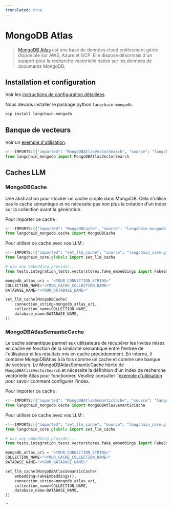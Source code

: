 ```yaml
---
translated: true
---
```


# MongoDB Atlas

>[MongoDB Atlas](https://www.mongodb.com/docs/atlas/) est une base de données cloud entièrement gérée disponible sur AWS, Azure et GCP. Elle dispose désormais d'un support pour la recherche vectorielle native sur les données de documents MongoDB.

## Installation et configuration

Voir les [instructions de configuration détaillées](/docs/integrations/vectorstores/mongodb_atlas).

Nous devons installer le package python `langchain-mongodb`.

```bash
pip install langchain-mongodb
```

## Banque de vecteurs

Voir un [exemple d'utilisation](/docs/integrations/vectorstores/mongodb_atlas).

```python
<!--IMPORTS:[{"imported": "MongoDBAtlasVectorSearch", "source": "langchain_mongodb", "docs": "https://api.python.langchain.com/en/latest/vectorstores/langchain_mongodb.vectorstores.MongoDBAtlasVectorSearch.html", "title": "MongoDB Atlas"}]-->
from langchain_mongodb import MongoDBAtlasVectorSearch
```

## Caches LLM

### MongoDBCache

Une abstraction pour stocker un cache simple dans MongoDB. Cela n'utilise pas le cache sémantique et ne nécessite pas non plus la création d'un index sur la collection avant la génération.

Pour importer ce cache :

```python
<!--IMPORTS:[{"imported": "MongoDBCache", "source": "langchain_mongodb.cache", "docs": "https://api.python.langchain.com/en/latest/cache/langchain_mongodb.cache.MongoDBCache.html", "title": "MongoDB Atlas"}]-->
from langchain_mongodb.cache import MongoDBCache
```

Pour utiliser ce cache avec vos LLM :

```python
<!--IMPORTS:[{"imported": "set_llm_cache", "source": "langchain_core.globals", "docs": "https://api.python.langchain.com/en/latest/globals/langchain_core.globals.set_llm_cache.html", "title": "MongoDB Atlas"}]-->
from langchain_core.globals import set_llm_cache

# use any embedding provider...
from tests.integration_tests.vectorstores.fake_embeddings import FakeEmbeddings

mongodb_atlas_uri = "<YOUR_CONNECTION_STRING>"
COLLECTION_NAME="<YOUR_CACHE_COLLECTION_NAME>"
DATABASE_NAME="<YOUR_DATABASE_NAME>"

set_llm_cache(MongoDBCache(
    connection_string=mongodb_atlas_uri,
    collection_name=COLLECTION_NAME,
    database_name=DATABASE_NAME,
))
```

### MongoDBAtlasSemanticCache

Le cache sémantique permet aux utilisateurs de récupérer les invites mises en cache en fonction de la similarité sémantique entre l'entrée de l'utilisateur et les résultats mis en cache précédemment. En interne, il combine MongoDBAtlas à la fois comme un cache et comme une banque de vecteurs.
Le MongoDBAtlasSemanticCache hérite de `MongoDBAtlasVectorSearch` et nécessite la définition d'un index de recherche vectorielle Atlas pour fonctionner. Veuillez consulter l'[exemple d'utilisation](/docs/integrations/vectorstores/mongodb_atlas) pour savoir comment configurer l'index.

Pour importer ce cache :

```python
<!--IMPORTS:[{"imported": "MongoDBAtlasSemanticCache", "source": "langchain_mongodb.cache", "docs": "https://api.python.langchain.com/en/latest/cache/langchain_mongodb.cache.MongoDBAtlasSemanticCache.html", "title": "MongoDB Atlas"}]-->
from langchain_mongodb.cache import MongoDBAtlasSemanticCache
```

Pour utiliser ce cache avec vos LLM :

```python
<!--IMPORTS:[{"imported": "set_llm_cache", "source": "langchain_core.globals", "docs": "https://api.python.langchain.com/en/latest/globals/langchain_core.globals.set_llm_cache.html", "title": "MongoDB Atlas"}]-->
from langchain_core.globals import set_llm_cache

# use any embedding provider...
from tests.integration_tests.vectorstores.fake_embeddings import FakeEmbeddings

mongodb_atlas_uri = "<YOUR_CONNECTION_STRING>"
COLLECTION_NAME="<YOUR_CACHE_COLLECTION_NAME>"
DATABASE_NAME="<YOUR_DATABASE_NAME>"

set_llm_cache(MongoDBAtlasSemanticCache(
    embedding=FakeEmbeddings(),
    connection_string=mongodb_atlas_uri,
    collection_name=COLLECTION_NAME,
    database_name=DATABASE_NAME,
))
```

``
